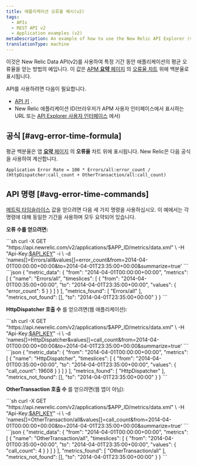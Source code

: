 ```yaml
---
title: 애플리케이션 오류율 예시(v2)
tags:
  - APIs
  - REST API v2
  - Application examples (v2)
metaDescription: An example of how to use the New Relic API Explorer (v2) to get your app's average error rate percentage over a specific time period.
translationType: machine
---
```


이것은 New Relic Data API(v2)를 사용하여 특정 기간 동안 애플리케이션의 평균 오류율을 얻는 방법의 예입니다. 이 값은 [APM **요약** 페이지](/docs/apm/applications-menu/monitoring/apm-overview-page) 의 [오류율 차트](#avg-error-image) 위에 백분율로 표시됩니다.

API를 사용하려면 다음이 필요합니다.

* [API 키](/docs/apis/rest-api-v2/getting-started/introduction-new-relic-rest-api-v2#api_key) .
* New Relic 애플리케이션 ID(브라우저가 APM 사용자 인터페이스에서 표시하는 URL 또는 [API Explorer 사용자 인터페이스](/docs/apis/api-explorer-examples-metric-data#app_id) 에서)

## 공식 [#avg-error-time-formula]

평균 백분율은 앱 [**요약** 페이지](/docs/apm/applications-menu/monitoring/apm-overview-page) 의 **오류율** 차트 위에 표시됩니다. New Relic은 다음 공식을 사용하여 계산합니다.

```
Application Error Rate = 100 * Errors/all:error_count / (HttpDispatcher:call_count + OtherTransaction/all:call_count)
```

## API 명령 [#avg-error-time-commands]

[메트릭 타임슬라이스](/docs/data-analysis/metrics/analyze-your-metrics/data-collection-metric-timeslice-event-data#timeslice-data) 값을 얻으려면 다음 세 가지 명령을 사용하십시오. 이 예에서는 각 명령에 대해 동일한 기간을 사용하며 모두 요약되어 있습니다.

**오류 수를 얻으려면:**

<CollapserGroup>
  <Collapser title="오류 수를 얻기 위해 호출">
    ```sh
    curl -X GET "https://api.newrelic.com/v2/applications/$APP_ID/metrics/data.xml" \
        -H "Api-Key:<a href="/docs/apis/rest-api-v2/getting-started/introduction-new-relic-rest-api-v2#api_key">$API_KEY</a>" -i \
       -d 'names[]=Errors/all&values[]=error_count&from=2014-04-01T00:00:00+00:00&to=2014-04-01T23:35:00+00:00&summarize=true'
    ```
  </Collapser>

  <Collapser title="오류 카운트 호출의 출력 예">
    ```json
    {
        "metric_data": {
            "from": "2014-04-01T00:00:00+00:00",
            "metrics": [
                {
                    "name": "Errors/all",
                    "timeslices": [
                        {
                            "from": "2014-04-01T00:35:00+00:00",
                            "to": "2014-04-01T23:35:00+00:00",
                            "values": {
                                "error_count": 5
                            }
                        }
                    ]
                }
            ],
            "metrics_found": [
                "Errors/all"
            ],
            "metrics_not_found": [],
            "to": "2014-04-01T23:35:00+00:00"
        }
    }
    ```
  </Collapser>
</CollapserGroup>

**HttpDispatcher 호출 수** 를 얻으려면(웹 애플리케이션):

<CollapserGroup>
  <Collapser title="HttpDispatcher 호출 수를 얻기 위한 호출">
    ```sh
    curl -X GET "https://api.newrelic.com/v2/applications/$APP_ID/metrics/data.xml" \
        -H "Api-Key:<a href="/docs/apis/rest-api-v2/getting-started/introduction-new-relic-rest-api-v2#api_key">$API_KEY</a>" -i \
       -d 'names[]=HttpDispatcher&values[]=call_count&from=2014-04-01T00:00:00+00:00&to=2014-04-01T23:35:00+00:00&summarize=true'
    ```
  </Collapser>

  <Collapser title="HttpDispatcher 호출 횟수 호출의 출력 예">
    ```json
    {
        "metric_data": {
            "from": "2014-04-01T00:00:00+00:00",
            "metrics": [
                {
                    "name": "HttpDispatcher",
                    "timeslices": [
                        {
                            "from": "2014-04-01T00:35:00+00:00",
                            "to": "2014-04-01T23:35:00+00:00",
                            "values": {
                                "call_count": 19608
                            }
                        }
                    ]
                }
            ],
            "metrics_found": [
                "HttpDispatcher"
            ],
            "metrics_not_found": [],
            "to": "2014-04-01T23:35:00+00:00"
        }
    }
    ```
  </Collapser>
</CollapserGroup>

**OtherTransaction 호출 수** 를 얻으려면(웹 앱이 아님):

<CollapserGroup>
  <Collapser title="OtherTransaction 호출 수를 얻기 위한 호출">
    ```sh
    curl -X GET "https://api.newrelic.com/v2/applications/$APP_ID/metrics/data.xml" \
        -H "Api-Key:<a href="/docs/apis/rest-api-v2/getting-started/introduction-new-relic-rest-api-v2#api_key">$API_KEY</a>" -i \
       -d 'names[]=OtherTransaction/all&values[]=call_count&from=2014-04-01T00:00:00+00:00&to=2014-04-01T23:35:00+00:00&summarize=true'
    ```
  </Collapser>

  <Collapser title="OtherTransaction 호출 횟수 호출의 출력 예">
    ```json
    {
        "metric_data": {
            "from": "2014-04-01T00:00:00+00:00",
            "metrics": [
                {
                    "name": "OtherTransaction/all",
                    "timeslices": [
                        {
                            "from": "2014-04-01T00:35:00+00:00",
                            "to": "2014-04-01T23:35:00+00:00",
                            "values": {
                                "call_count": 4
                            }
                        }
                    ]
                }
            ],
            "metrics_found": [
                "OtherTransaction/all"
            ],
            "metrics_not_found": [],
            "to": "2014-04-01T23:35:00+00:00"
        }
    }
    ```
  </Collapser>
</CollapserGroup>